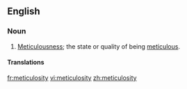 ==English==

===Noun===
{{en-noun|-}}

# {{label|en|rare}} [[meticulousness|Meticulousness]]; the state or quality of being [[meticulous]].

====Translations====
{{trans-see|meticulousness}}

[[fr:meticulosity]]
[[vi:meticulosity]]
[[zh:meticulosity]]